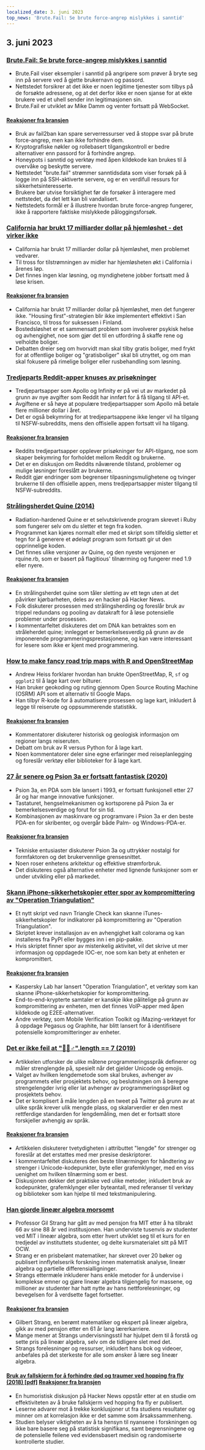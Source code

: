 ```yaml
---
localized_date: 3. juni 2023
top_news: 'Brute.Fail: Se brute force-angrep mislykkes i sanntid'
---
```




<CallToAction />

<Steps>

## 3. juni 2023

### [Brute.Fail: Se brute force-angrep mislykkes i sanntid](https://brute.fail/)

- Brute.Fail viser eksempler i sanntid på angripere som prøver å bryte seg inn på servere ved å gjette brukernavn og passord.
- Nettstedet forsikrer at det ikke er noen legitime tjenester som tilbys på de forsøkte adressene, og at det derfor ikke er noen sjanse for at ekte brukere ved et uhell sender inn legitimasjonen sin.
- Brute.Fail er utviklet av Mike Damm og venter fortsatt på WebSocket.

#### [Reaksjoner fra bransjen](http://news.ycombinator.com/item?id=36169954)

- Bruk av fail2ban kan spare serverressurser ved å stoppe svar på brute force-angrep, men kan ikke forhindre dem.
- Kryptografiske nøkler og rollebasert tilgangskontroll er bedre alternativer enn passord for å forhindre angrep.
- Honeypots i sanntid og verktøy med åpen kildekode kan brukes til å overvåke og beskytte servere.
- Nettstedet "brute.fail" strømmer sanntidsdata som viser forsøk på å logge inn på SSH-aktiverte servere, og er en verdifull ressurs for sikkerhetsinteresserte.
- Brukere bør utvise forsiktighet før de forsøker å interagere med nettstedet, da det lett kan bli vandalisert.
- Nettstedets formål er å illustrere hvordan brute force-angrep fungerer, ikke å rapportere faktiske mislykkede påloggingsforsøk.

### [California har brukt 17 milliarder dollar på hjemløshet - det virker ikke](https://www.wsj.com/articles/california-homeless-population-oakland-wood-street-encampment-78d42cc3)

- California har brukt 17 milliarder dollar på hjemløshet, men problemet vedvarer.
- Til tross for tilstrømningen av midler har hjemløsheten økt i California i årenes løp.
- Det finnes ingen klar løsning, og myndighetene jobber fortsatt med å løse krisen.

#### [Reaksjoner fra bransjen](http://news.ycombinator.com/item?id=36162154)

- California har brukt 17 milliarder dollar på hjemløshet, men det fungerer ikke. "Housing first"-strategien blir ikke implementert effektivt i San Francisco, til tross for suksessen i Finland.
- Bostedsløshet er et sammensatt problem som involverer psykisk helse og avhengighet, noe som gjør det til en utfordring å skaffe rene og velholdte boliger.
- Debatten dreier seg om hvorvidt man skal tilby gratis boliger, med frykt for at offentlige boliger og "gratisboliger" skal bli utnyttet, og om man skal fokusere på rimelige boliger eller rusbehandling som løsning.

### [Tredjeparts Reddit-apper knuses av prisøkninger](https://kotaku.com/reddit-third-party-3rd-apps-pricing-crush-ios-android-1850493992)

- Tredjepartsapper som Apollo og Infinity er på vei ut av markedet på grunn av nye avgifter som Reddit har innført for å få tilgang til API-et.
- Avgiftene er så høye at populære tredjepartsapper som Apollo må betale flere millioner dollar i året.
- Det er også bekymring for at tredjepartsappene ikke lenger vil ha tilgang til NSFW-subreddits, mens den offisielle appen fortsatt vil ha tilgang.

#### [Reaksjoner fra bransjen](http://news.ycombinator.com/item?id=36162235)

- Reddits tredjepartsapper opplever prisøkninger for API-tilgang, noe som skaper bekymring for forholdet mellom Reddit og brukerne.
- Det er en diskusjon om Reddits nåværende tilstand, problemer og mulige løsninger foreslått av brukerne.
- Reddit gjør endringer som begrenser tilpasningsmulighetene og tvinger brukerne til den offisielle appen, mens tredjepartsapper mister tilgang til NSFW-subreddits.

### [Strålingsherdet Quine (2014)](https://github.com/mame/radiation-hardened-quine)

- Radiation-hardened Quine er et selvutskrivende program skrevet i Ruby som fungerer selv om du sletter et tegn fra koden.
- Programmet kan kjøres normalt eller med et skript som tilfeldig sletter et tegn for å generere et ødelagt program som fortsatt gir ut den opprinnelige koden.
- Det finnes ulike versjoner av Quine, og den nyeste versjonen er rquine.rb, som er basert på flagitious' tilnærming og fungerer med 1.9 eller nyere.

#### [Reaksjoner fra bransjen](http://news.ycombinator.com/item?id=36162164)

- En strålingsherdet quine som tåler sletting av ett tegn uten at det påvirker kjørbarheten, deles av en hacker på Hacker News.
- Folk diskuterer prosessen med strålingsherding og foreslår bruk av trippel redundans og pooling av datakraft for å løse potensielle problemer under prosessen.
- I kommentarfeltet diskuteres det om DNA kan betraktes som en stråleherdet quine; innlegget er bemerkelsesverdig på grunn av de imponerende programmeringsprestasjonene, og kan være interessant for lesere som ikke er kjent med programmering.

### [How to make fancy road trip maps with R and OpenStreetMap](https://www.andrewheiss.com/blog/2023/06/01/geocoding-routing-openstreetmap-r/)

- Andrew Heiss forklarer hvordan han brukte OpenStreetMap, R, `sf` og `ggplot2` til å lage kart over bilturer.
- Han bruker geokoding og ruting gjennom Open Source Routing Machine (OSRM) API som et alternativ til Google Maps.
- Han tilbyr R-kode for å automatisere prosessen og lage kart, inkludert å legge til reiserute og oppsummerende statistikk.

#### [Reaksjoner fra bransjen](http://news.ycombinator.com/item?id=36159864)

- Kommentatorer diskuterer historisk og geologisk informasjon om regioner langs reiseruten.
- Debatt om bruk av R versus Python for å lage kart.
- Noen kommentatorer deler sine egne erfaringer med reiseplanlegging og foreslår verktøy eller biblioteker for å lage kart.

### [27 år senere og Psion 3a er fortsatt fantastisk (2020)](https://mcgst.com/2020/12/01/27-years-later-and-the-psion-3a-is-still-wonderful/)

- Psion 3a, en PDA som ble lansert i 1993, er fortsatt funksjonell etter 27 år og har mange innovative funksjoner.
- Tastaturet, hengselmekanismen og kortsporene på Psion 3a er bemerkelsesverdige og forut for sin tid.
- Kombinasjonen av maskinvare og programvare i Psion 3a er den beste PDA-en for skribenter, og overgår både Palm- og Windows-PDA-er.

#### [Reaksjoner fra bransjen](http://news.ycombinator.com/item?id=36162265)

- Tekniske entusiaster diskuterer Psion 3a og uttrykker nostalgi for formfaktoren og det brukervennlige grensesnittet.
- Noen roser enhetens arkitektur og effektive strømforbruk.
- Det diskuteres også alternative enheter med lignende funksjoner som er under utvikling eller på markedet.

### [Skann iPhone-sikkerhetskopier etter spor av kompromittering av "Operation Triangulation"](https://github.com/KasperskyLab/triangle_check)

- Et nytt skript ved navn Triangle Check kan skanne iTunes-sikkerhetskopier for indikatorer på kompromittering av "Operation Triangulation".
- Skriptet krever installasjon av en avhengighet kalt colorama og kan installeres fra PyPI eller bygges inn i en pip-pakke.
- Hvis skriptet finner spor av mistenkelig aktivitet, vil det skrive ut mer informasjon og oppdagede IOC-er, noe som kan bety at enheten er kompromittert.

#### [Reaksjoner fra bransjen](http://news.ycombinator.com/item?id=36164340)

- Kaspersky Lab har lansert "Operation Triangulation", et verktøy som kan skanne iPhone-sikkerhetskopier for kompromittering.
- End-to-end-krypterte samtaler er kanskje ikke pålitelige på grunn av kompromittering av enheten, men det finnes VoIP-apper med åpen kildekode og E2EE-alternativer.
- Andre verktøy, som Mobile Verification Toolkit og iMazing-verktøyet for å oppdage Pegasus og Graphite, har blitt lansert for å identifisere potensielle kompromitteringer av enheter.

### [Det er ikke feil at "🤦🏼♂".length == 7 (2019)](https://hsivonen.fi/string-length/)

- Artikkelen utforsker de ulike måtene programmeringsspråk definerer og måler strenglengde på, spesielt når det gjelder Unicode og emojis.
- Valget av hvilken lengdemetode som skal brukes, avhenger av programmets eller prosjektets behov, og beslutningen om å beregne strengelengder ivrig eller lat avhenger av programmeringsspråket og prosjektets behov.
- Det er komplisert å måle lengden på en tweet på Twitter på grunn av at ulike språk krever ulik mengde plass, og skalarverdier er den mest rettferdige standarden for lengdemåling, men det er fortsatt store forskjeller avhengig av språk.

#### [Reaksjoner fra bransjen](http://news.ycombinator.com/item?id=36159443)

- Artikkelen diskuterer tvetydigheten i attributtet "lengde" for strenger og foreslår at det erstattes med mer presise deskriptorer.
- I kommentarfeltet diskuteres den beste tilnærmingen for håndtering av strenger i Unicode-kodepunkter, byte eller grafemklynger, med en viss uenighet om hvilken tilnærming som er best.
- Diskusjonen dekker det praktiske ved ulike metoder, inkludert bruk av kodepunkter, grafemklynger eller byteantall, med referanser til verktøy og biblioteker som kan hjelpe til med tekstmanipulering.

### [Han gjorde lineær algebra morsomt](https://news.mit.edu/2023/gilbert-strang-made-linear-algebra-fun-0531)

- Professor Gil Strang har gått av med pensjon fra MIT etter å ha tilbrakt 66 av sine 88 år ved institusjonen. Han underviste tusenvis av studenter ved MIT i lineær algebra, som etter hvert utviklet seg til et kurs for en tredjedel av instituttets studenter, og delte kursmaterialet sitt på MIT OCW.
- Strang er en prisbelønt matematiker, har skrevet over 20 bøker og publisert innflytelsesrik forskning innen matematisk analyse, lineær algebra og partielle differensialligninger.
- Strangs ettermæle inkluderer hans enkle metoder for å undervise i komplekse emner og gjøre lineær algebra tilgjengelig for massene, og millioner av studenter har hatt nytte av hans nettforelesninger, og bevegelsen for å verdsette faget fortsetter.

#### [Reaksjoner fra bransjen](http://news.ycombinator.com/item?id=36168068)

- Gilbert Strang, en berømt matematiker og ekspert på lineær algebra, gikk av med pensjon etter en 61 år lang lærerkarriere.
- Mange mener at Strangs undervisningsstil har hjulpet dem til å forstå og sette pris på lineær algebra, selv om de tidligere slet med det.
- Strangs forelesninger og ressurser, inkludert hans bok og videoer, anbefales på det sterkeste for alle som ønsker å lære seg lineær algebra.

#### [Bruk av fallskjerm for å forhindre død og traumer ved hopping fra fly (2018) [pdf]](https://www.bmj.com/content/bmj/363/bmj.k5094.full.pdf) [Reaksjoner fra bransjen](http://news.ycombinator.com/item?id=36161175)

- En humoristisk diskusjon på Hacker News oppstår etter at en studie om effektiviteten av å bruke fallskjerm ved hopping fra fly er publisert.
- Leserne advarer mot å trekke konklusjoner ut fra studiens resultater og minner om at korrelasjon ikke er det samme som årsakssammenheng.
- Studien belyser viktigheten av å ta hensyn til nyansene i forskningen og ikke bare basere seg på statistisk signifikans, samt begrensningene og de potensielle feilene ved evidensbasert medisin og randomiserte kontrollerte studier.

</Steps>
